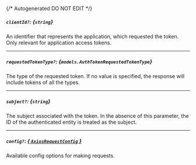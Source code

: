 {/* Autogenerated DO NOT EDIT  */}

##### `clientId?`: *{`string`}*
An identifier that represents the application, which requested the
token. Only relevant for application access tokens.


---
##### `requestedTokenType?`: *{`models.AuthTokenRequestedTokenType`}*
The type of the requested token. If no value is specified, the
response will include tokens of all the types.

<Collapsible openLabel={Labels.showProperties} closeLabel={Labels.hideProperties}>
    <AuthTokenRequestedTokenType/>
</Collapsible>

---
##### `subject?`: *{`string`}*
The subject associated with the token. In the absence of this
parameter, the ID of the authenticated entity is treated as the
subject.


---
##### `config?`: [*{ `AxiosRequestConfig` }*](https://axios-http.com/docs/req_config)
Available config options for making requests.


